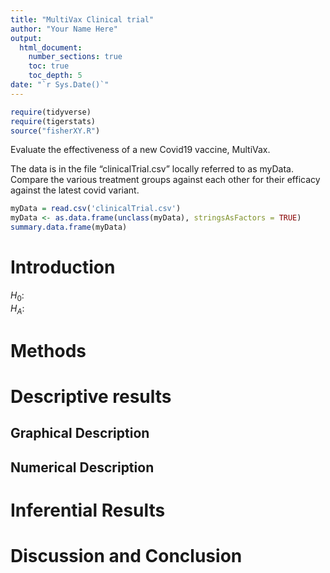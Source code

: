 ```yaml
---
title: "MultiVax Clinical trial"
author: "Your Name Here"
output: 
  html_document:
    number_sections: true
    toc: true
    toc_depth: 5
date: "`r Sys.Date()`"    
---
```


```r
require(tidyverse)
require(tigerstats)
source("fisherXY.R")
```

Evaluate the effectiveness of a new Covid19 vaccine, MultiVax. 

The data is in the file "clinicalTrial.csv" locally referred to as myData.  Compare the various treatment groups against each other for their efficacy against the latest covid variant.

```r
myData = read.csv('clinicalTrial.csv')
myData <- as.data.frame(unclass(myData), stringsAsFactors = TRUE)
summary.data.frame(myData)
```
# Introduction
<!--   Describe the problem, state the question to be addressed, formulate the null and alternative hypotheses !-->

$H_0:$  
$H_A:$


# Methods
<!--    look at the data.. what type of analysis is appropriate?  !-->

# Descriptive results

## Graphical Description

## Numerical Description

# Inferential Results
<!--   set up the inferential test, interpret results !-->

# Discussion and Conclusion
<!-- Restate the question, based on inferential results, answer the question !-->